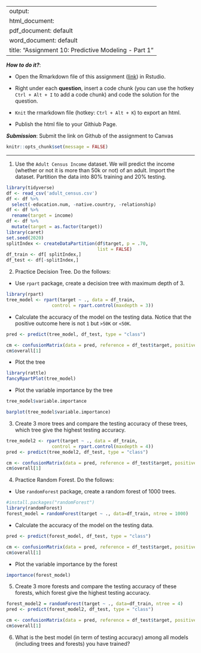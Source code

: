 
---
output: 
  html_document:
  pdf_document: default
  word_document: default
title: "Assignment 10: Predictive Modeling - Part 1"
---

***How to do it?***: 

- Open the Rmarkdown file of this assignment ([link](assignment10.Rmd)) in Rstudio. 

- Right under each **question**, insert  a code chunk (you can use the hotkey `Ctrl + Alt + I` to add a code chunk) and code the solution for the question. 

- `Knit` the rmarkdown file (hotkey: `Ctrl + Alt + K`) to export an html.  

-  Publish the html file to your Githiub Page. 

***Submission***: Submit the link on Github of the assignment to Canvas

```r
knitr::opts_chunk$set(message = FALSE)
```


-------

1. Use the `Adult Census Income` dataset.  We will predict the income (whether or not it is more than 50k or not) of an adult. Import the dataset.  Partition the data into 80% training and 20% testing.  
```r
library(tidyverse)
df <- read_csv('adult_census.csv')
df <- df %>% 
  select(-education.num, -native.country, -relationship)
df <- df %>% 
  rename(target = income)
df <- df %>% 
  mutate(target = as.factor(target))
library(caret)
set.seed(2020)
splitIndex <- createDataPartition(df$target, p = .70, 
                                  list = FALSE)
df_train <- df[ splitIndex,]
df_test <- df[-splitIndex,]

```

2. Practice Decision Tree.  Do the follows:

  - Use `rpart` package, create a decision tree with maximum depth of 3. 
```r
library(rpart)
tree_model <- rpart(target ~ ., data = df_train,
                 control = rpart.control(maxdepth = 3))
```
  
  
  - Calculate the accuracy of the model on the testing data. Notice that the positive outcome here is not `1` but `>50K` or `<50K`. 
```r
pred <- predict(tree_model, df_test, type = "class")

cm <- confusionMatrix(data = pred, reference = df_test$target, positive = ">50K")
cm$overall[1]
```
  
  
  - Plot the tree
```r
library(rattle)
fancyRpartPlot(tree_model)
```
  
  
  - Plot the variable importance by the tree
```r
tree_model$variable.importance
```
```r
barplot(tree_model$variable.importance)
```
  
  
3. Create 3 more trees and compare the testing accuracy of these trees, which tree give the highest testing accuracy.
```r
tree_model2 <- rpart(target ~ ., data = df_train,
                 control = rpart.control(maxdepth = 4))
pred <- predict(tree_model2, df_test, type = "class")

cm <- confusionMatrix(data = pred, reference = df_test$target, positive = ">50K")
cm$overall[1]
```


4. Practice Random Forest.  Do the follows: 

  - Use `randomForest` package, create a random forest of 1000 trees. 
```r
#install.packages("randomForest")
library(randomForest)
forest_model = randomForest(target ~ ., data=df_train, ntree = 1000)
```
  
  
  - Calculate the accuracy of the model on the testing data. 
```r
pred <- predict(forest_model, df_test, type = "class")

cm <- confusionMatrix(data = pred, reference = df_test$target, positive = ">50K")
cm$overall[1]
```
  
  
  - Plot the variable importance by the forest
```r
importance(forest_model)
```
  

5. Create 3 more forests and compare the testing accuracy of these forests, which forest give the highest testing accuracy.
```r
forest_model2 = randomForest(target ~ ., data=df_train, ntree = 4)
pred <- predict(forest_model2, df_test, type = "class")

cm <- confusionMatrix(data = pred, reference = df_test$target, positive = ">50K")
cm$overall[1]
```


6. What is the best model (in term of testing accuracy) among all models (including trees and forests) you have trained?
```r

```

